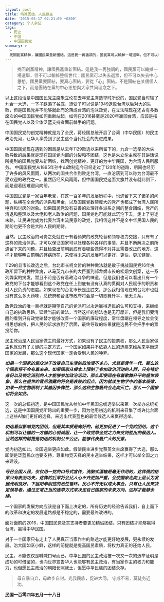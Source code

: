 ```yaml
---
layout: post
title: 精诚团结，人民做主
date: '2015-05-17 02:21:09 +0800'
category: 个人杂记
tags:
  - 历史
  - 中国
  - 中国国民党
summary: >-
  >
  找回創黨精神，讓國民黨重新團結。這是我一再強調的，國民黨可以輸掉一場選舉，但不可以輸掉整個世代；國民黨可以失去選票，但不可以失去中心思想。國民黨要團結，要真心團結，要從「心」團結。不是團結在某個個...
---
```


> 找回創黨精神，讓國民黨重新團結。這是我一再強調的，國民黨可以輸掉一場選舉，但不可以輸掉整個世代；國民黨可以失去選票，但不可以失去中心思想。國民黨要團結，要真心團結，要從「心」團結。不是團結在某個個人之下，而是團結在黨的中心思想與大家共同理念之下。

以上这段话是中国国民党主席朱立伦在去年党主席选举时所说的，国民党当时输了九合一大选，一下子跌落了谷底，遭受了可以说是1949退败台湾以后对大的失败，但是国民党并不能够就此而沦落成台湾的泡沫政党，在立法院现在还占有多数席次的中国国民党如何重新站起，如何在2016甚至是2020年赢回台湾，应该是摆在国民党人以及全体泛蓝支持者面前棘手的问题。

中国国民党的创党精神就是为了全民，蒋经国总统开启了台湾（中华民国）的民主政治先河，让华人享受到了民主这个当代社会的先进成果。

中国国民党现在遇到的困局是从去年1129败选以来所留下的，九合一选举的大失败导致的后果就是现在国民党内部的分裂和不团结，这也是朱立伦主席在其讲话说所提到的国民党要从新团结，找回创党精神，更好的为中华民国，为台湾人民所服务。
中国国民党从1895年孙中山改制迄今已经走过了120年的道路，期间也经历了许多的风风雨雨，从两次的国共合作到败走台湾，一直沦落到可以称为台湾最不受欢迎的政党之一。虽然历经风风雨雨，但中国国民党这面大旗并没有就此倒下，而是迎着困难迎风向前。

中国国民党是一家百年老党，在这一百多年的发展历程中，也遗留下来了诸多的问题，纵横在全台湾的派系和黑金，以及国民党数额庞大的党产也都成了台湾人民所唾弃和讨厌的对象。如果国民党没有妥善的处理好各派系之间的整合团结，党产的清退和整理以及大佬和老人政治的问题，国民党也可能就此沉沦下去，走上了穷途末路，让民进党成为代表台湾主流民意的政党，我相信这并不是全中华民国人民的期盼也更不会是大陆人民的期待。

当然，民主政治的可贵之处就在于有着频繁的政党轮替和领导权力交接，只有有了这样的政治体系，才可以保证国家可以处理各种各样的事情，并且不断解决之前所遗留下来的问题，并且检查出前朝到底有着哪些做得不对并且需要改正的地方，这样才能够明白前朝的弊病所在，来使得未来的发展可以更好，更快，更加健康。

1129的县市长改选之后，台北市长柯文哲的种种做法就是敢于挑战国民党16年执政所留下的种种弊病，从马英九市长的大巨蛋到郝龙斌市长的松烟文创案，这一系列弊案的揭发，暂且不论是否有着政治斗争的味道，但是我们也可以看出只有一个政党的下台才能够看到这个政党在任上到底有没有认真的贯彻对人民赋予的职责和对人民负责的态度。如果现在的台北市长是连胜文，那么我相信现在的台北市也就没有这么多火药味，总统府和台北市政府将会是一切歌舞升平，毫无关系。

政党政治的唯一目标就是期望自己的党派可以永远赢得选民的认可和支持，来继续自己的执政思路，延续当前的做法，当然这样的想法也是无可厚非，但是我们要清醒的看到只有政党轮替才能够改善一个国家的廉政程度，常年盘踞在领导之位会使得思想麻痹，把人民的诉求放到了后面，最终导致的结果就是选民不会把手中的票投给你。

民主政治是人民当家做主的最好方式，如果没有了民主的投票权，那么人民当家做主也就没有了关键的决定方式，一个国家如果并不依靠人民的选票来维系来平衡这国家的发展，那么这个现代国家一定会受到人民的唾弃。

<b>
  <em>
    如果一个国家的民众对于改变自己生活的政治漠不关心，尤其是青年一代，那么这个国家将不会有着未来。如果国家从根本上限制了参加政治活动的人群，只有特定身份以及特定派别的人才能够参加政治活动，那么即使现在有着歌舞升平的盛世表象，那么在盛世的背后潜藏的将会是衰败的起点，因为就读生物学中的基本规律，如果一种生物限制了其基因多样性，那么这种生物最终会走向灭亡，那么一个国家也将会如此。
  </em>
</b>

这一次的总统初选，是中国国民党从参加中华民国总统选举以来第一次举办总统初选，这是中国国民党所跨出的重要一步，因为他用初选的机制来召集了或许比台面上这些A咖们更好的选择，来选出代表蓝色的最佳候选人来赢得选举。

<b>
  <em>
    初选看似影响党内团结，但是其本质是向好的，他更加促进了一个党的团结，这个机制可以让输的一方输的心悦诚服，让一个政党举全党之力来支持胜出的候选人。当然这样的前提是初选的机制公平公正，能够代表最广大的民意。
  </em>
</b>

党内初选如此，全国选举更应如此。假使民主进步党蔡英文主席赢得了大选，那么即使是泛蓝民众也要支持，尊重物竞天择的民主选举结果，这样才可以举全国之力来建设。

<b>
  <em>
    号召全国人民，仅仅用一党的口号式宣传，洗脑式灌输是毫无作用的，这样做的结果只有表面功夫，这样的后果将会比人心不齐更加严重，会使国家走向上层认为发展光明良好，下层阳奉阴违的恶性循环。民心不齐无以成大事业，只有让人民来决定领导者，通过正常正当的选举方式来决定自己国家的未来方向，这样才能够永续。
  </em>
</b>

一个国家的发展方向应该是自下而上决定的，所有历史的经验告诉我们，自上而下的改革和决定的发展道路都是不稳定的，需要最终改进的。

面对面前的2016，中国国民党及其支持者要更加精诚团结，只有团结才能够赢得台湾，赢得中华民国。

对于一个国家只有走上了人民真正当家作主的路途才能更好地发展，更永续的发展。治大国如烹小鲜，这样的前提就是提高国民素质，将权力真正的还给人民。

民主，不能仅仅是喊喊口号而已。中华民国的民主政治被一次又一次的选举证明是成功的可借鉴的，也向世界宣告华人也能够有民主政治，有当家作主的权力和能力，也但愿民主政治的朝阳长照我土，但愿中华民族的团结永存。

> 毋自暴自弃，毋故步自封。光我民族，促进大同。
> 守成不易，莫徒务近功。

**民国一百零四年五月一十八日**
